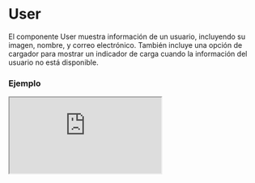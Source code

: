 
# User

El componente User muestra información de un usuario, incluyendo su imagen, nombre, y correo electrónico. También incluye una opción de cargador para mostrar un indicador de carga cuando la información del usuario no está disponible.

### Ejemplo

<Iframe
  minHeightIframe="30dvh"
  src="https://fenextjs-component-storybook.vercel.app/iframe.html?args=&id=user-user--index&viewMode=story"
/>

### Importacion

Para importar el componente User, se puede hacer desde fenextjs

```tsx copy
import { User } from "fenextjs";
```

### Parametros

| Parametro        | Tipo                 | Requerido | Default   | Descripcion                                                                                   |
| ---------------- | -------------------- | --------- | --------- | --------------------------------------------------------------------------------------------- |
| user             | Partial\<UserProps\> | no        | undefined | Objeto con la información del usuario, como nombre, imagen, y correo electrónico.             |
| loader           | boolean              | no        | false     | Indica si se debe mostrar el cargador en lugar de la información del usuario.                 |
| className        | string               | no        | ''        | Clase CSS para personalizar el contenedor principal del componente.                           |
| classNamePicture | string               | no        | ''        | Clase CSS para personalizar el contenedor de la imagen del usuario.                           |
| classNameImg     | string               | no        | ''        | Clase CSS para la imagen del usuario.                                                         |
| classNameName    | string               | no        | ''        | Clase CSS para el nombre del usuario.                                                         |
| classNameLetter  | string               | no        | ''        | Clase CSS para la inicial del nombre del usuario cuando no se tiene imagen.                   |
| classNameEmail   | string               | no        | ''        | Clase CSS para el correo electrónico del usuario.                                             |
| classNameLoader  | LoaderUserClassProps | no        | \{\}      | Clase CSS para el componente de cargador cuando se muestra en lugar de los datos del usuario. |

### UserProps

Fenextjs posee su interface estandar para:

| Propiedad  | Tipo            | Descripción                    |
| ---------- | --------------- | ------------------------------ |
| status     | UserStatusProps | Estatus del usuario.           |
| id         | string          | Id del usuario.                |
| token      | string          | token del usuario.             |
| name       | string          | Nombre del usuario.            |
| img        | ImgDataProps    | Avatar del usuario.            |
| role       | UserRoleProps   | Rol del usuario.               |
| phone      | PhoneProps      | Telefono del usuario.          |
| email      | string          | Correo del usuario.            |
| dateCreate | Date            | Fecha de creacion del usuario. |

### Storybook

Para ver el storybook del componente lo puede hacer con este [link](https://fenextjs-component-storybook.vercel.app/?path=/story/user-user--index)

### Usos

- User básico

```tsx copy
<User
  user={{
    name: "John Doe",
    email: "john@example.com",
  }}
/>
```

- User con imagen de perfil

```tsx copy
<User
  user={{
    name: "Jane Doe",
    email: "jane@example.com",
    image: "/path/to/image.jpg",
  }}
/>
```

- User con cargador

```tsx copy
<User loader={true} />
```

- User con clases personalizadas

```tsx copy
<User
  user={{ name: "John Doe" }}
  className="custom-container"
  classNameName="custom-name"
/>
```
